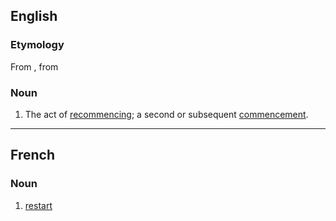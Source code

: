 ==English==

===Etymology===
From {{uder|en|frm|recommencement}}, from {{uder|en|fro|-}}

===Noun===
{{en-noun}}
# The act of [[recommence|recommencing]]; a second or subsequent [[commencement]].

----

==French==

===Noun===
{{fr-noun|m}}

# [[restart]]